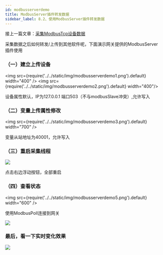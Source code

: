 ```yaml
---
id: modbusserverdemo
title: ModbusServer插件转发数据
sidebar_label: 8.2、使用ModbusServer插件转发数据
---
```


接上一篇文章：[采集ModbusTcp设备数据](modbusdemo)

采集数据之后如何转发/上传到其他软件呢，下面演示网关提供的ModbusServer插件使用


### （一）建立上传设备
<img src={require('../../static/img/modbusserverdemo1.png').default} width="400" />
<img src={require('../../static/img/modbusserverdemo2.png').default} width="400"/>

 设备属性默认，IP为127.0.0.1 端口503（不与modbusSlave冲突）,允许写入

### （二）变量上传属性修改

<img src={require('../../static/img/modbusserverdemo3.png').default} width="700" />

变量从站地址为40001，允许写入

### （三）重启采集线程

![](/img/modbusdemo4.png)

点击右边浮动按钮，全部重启

### （四）查看状态
<img src={require('../../static/img/modbusserverdemo5.png').default} width="600" />

 使用ModbusPoll连接到网关
 
![](/img/modbusserverdemo4.png)

### 最后，看一下实时变化效果
![](/img/modbusserverdemo6.gif)
